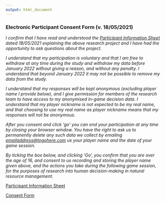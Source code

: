 ```yaml
---
output: html_document
---
```


### Electronic Participant Consent Form (v. 18/05/2021)
  
  
*I confirm that I have read and understood the <a href="https://ochil-ds.co.uk/GMSEGAME_ParticipantInformationSheet.pdf" target="_blank">Participant Information Sheet</a> dated 18/05/2021 explaining the above research project and I have had the opportunity to ask questions about the project.*

*I understand that my participation is voluntary and that I am free to withdraw at any time during the study and withdraw my data before January 2022 without giving a reason, and without any penalty. I understand that beyond January 2022 it may not be possible to remove my data from the study.*

*I understand that my responses will be kept anonymous (excluding player name I provide below), and I give permission for members of the research team to have access to my anonymised in-game decision data. I understand that my player nickname is not expected to be my real name, and that choosing to use my real name as player nickname means that my responses will not be anonymous.*

*After you consent and click 'go' you can end your participation at any time by closing your browser window. You have the right to ask us to permanently delete any such data we collect by emailing [emailaddress@togohere.com](emailaddress@togohere.com) us your player name and the date of your game session.*  

*By ticking the box below, and clicking 'Go', you confirm that you are over the age of 16, and consent to us recording and storing the player name given above, and the actions you take during the following game session, for the purposes of research into human decision-making in natural resource management.* 

<a href="https://ochil-ds.co.uk/GMSEGAME_ParticipantInformationSheet.pdf" target="_blank">Participant Information Sheet</a>
  
<a href="https://ochil-ds.co.uk/GMSEGAME_ParticipantConsentForm.pdf" target="_blank">Consent Form</a>

